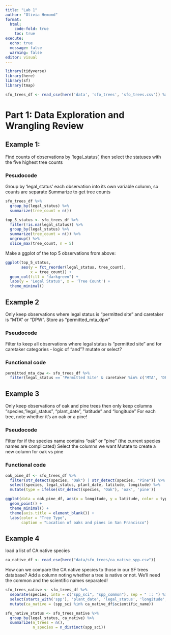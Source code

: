 ```yaml
---
title: "Lab 1"
author: "Olivia Hemond"
format: 
  html:
    code-fold: true
    toc: true
execute: 
  echo: true
  message: false
  warning: false
editor: visual
---
```


```r
library(tidyverse)
library(here)
library(sf)
library(tmap)
```

```r
sfo_trees_df <- read_csv(here('data', 'sfo_trees', 'sfo_trees.csv')) %>% janitor::clean_names()
```

# Part 1: Data Exploration and Wrangling Review

## Example 1:

Find counts of observations by 'legal_status', then select the statuses with the five highest tree counts

### Pesudocode

Group by 'legal_status' each observation into its own variable column, so counts are separate Summarize to get tree counts

```r
sfo_trees_df %>% 
  group_by(legal_status) %>% 
  summarize(tree_count = n())

top_5_status <- sfo_trees_df %>% 
  filter(!is.na(legal_status)) %>% 
  group_by(legal_status) %>% 
  summarize(tree_count = n()) %>% 
  ungroup() %>% 
  slice_max(tree_count, n = 5)
```

Make a ggplot of the top 5 observations from above:

```r
ggplot(top_5_status, 
       aes(y = fct_reorder(legal_status, tree_count), 
           x = tree_count)) +
  geom_col(fill = "darkgreen") +
  labs(y = 'Legal Status', x = 'Tree Count') +
  theme_minimal()
```

## Example 2

Only keep observations where legal status is "permitted site" and caretaker is "MTA" or "DPW". Store as "permitted_mta_dpw"

### Pseudocode

Filter to keep all observations where legal status is "permitted site" and for caretaker categories - logic of "and"?
mutate or select? 

### Functional code

```r
permitted_mta_dpw <- sfo_trees_df %>% 
  filter(legal_status == 'Permitted Site' & caretaker %in% c('MTA', 'DPW'))
```

## Example 3

Only keep observations of oak and pine trees
then only keep columns "species, "legal_status", "plant_date", "latitude" and "longitude"
For each tree, note whether it's an oak or a pine!

### Pseudocode

Filter for if the species name contains "oak" or "pine" (the current species names are complicated)
Select the columns we want
Mutate to create a new column for oak vs pine

### Functional code

```r
oak_pine_df <- sfo_trees_df %>% 
  filter(str_detect(species, "Oak") | str_detect(species, "Pine")) %>% 
  select(species, legal_status, plant_date, latitude, longitude) %>% 
  mutate(type = ifelse(str_detect(species, "Oak"), 'oak', 'pine'))
```

```r
ggplot(data = oak_pine_df, aes(x = longitude, y = latitude, color = type)) +
  geom_point() +
  theme_minimal() + 
  theme(axis.title = element_blank()) +
  labs(color = "Tree Type", 
       caption = "Location of oaks and pines in San Francisco")
```

## Example 4

load a list of CA native species

```r
ca_native_df <- read_csv(here("data/sfo_trees/ca_native_spp.csv"))
```

How can we compare the CA native species to those in our SF trees database? Add a column noting whether a tree is native or not. We'll need the common and the scientific names separated!

```r
sfo_trees_native <- sfo_trees_df %>% 
  separate(species, into = c("spp_sci", "spp_common"), sep = " :: ") %>% 
  select(starts_with('spp'), 'plant_date', 'legal_status', 'longitude', 'latitude') %>% 
  mutate(ca_native = (spp_sci %in% ca_native_df$scientific_name))

sfo_native_status <- sfo_trees_native %>% 
  group_by(legal_status, ca_native) %>% 
  summarize(n_trees = n(),
            n_species = n_distinct(spp_sci))
```















